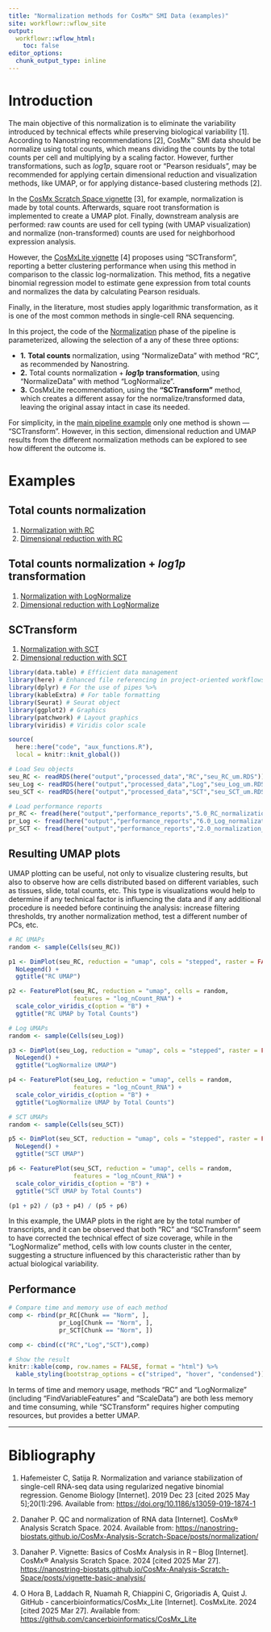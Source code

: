 ```yaml
---
title: "Normalization methods for CosMx™ SMI Data (examples)"
site: workflowr::wflow_site
output:
  workflowr::wflow_html:
    toc: false
editor_options:
  chunk_output_type: inline
---
```


# Introduction

The main objective of this normalization is to eliminate the variability introduced by technical effects while preserving biological variability [1]. According to Nanostring recommendations [2], CosMx™ SMI data should be normalize using total counts, which means dividing the counts by the total counts per cell and multiplying by a scaling factor. However, further transformations, such as *log1p*, square root or "Pearson residuals", may be recommended for applying certain dimensional reduction and visualization methods, like UMAP, or for applying distance-based clustering methods [2].

In the [CosMx Scratch Space vignette](https://github.com/Nanostring-Biostats/CosMx-Analysis-Scratch-Space/tree/Main/_code/vignette) [3], for example, normalization is made by total counts. Afterwards, square root transformation is implemented to create a UMAP plot. Finally, downstream analysis are performed: raw counts are used for cell typing (with UMAP visualization) and normalize (non-transformed) counts are used for neighborhood expression analysis.

However, the [CosMxLite vignette](https://github.com/cancerbioinformatics/CosMx_Lite/tree/main/scripts) [4] proposes using "SCTransform", reporting a better clustering performance when using this method in comparison to the classic log-normalization. This method, fits a negative binomial regression model to estimate gene expression from total counts and normalizes the data by calculating Pearson residuals.

Finally, in the literature, most studies apply logarithmic transformation, as it is one of the most common methods in single-cell RNA sequencing.

In this project, the code of the [Normalization](2.0_normalization.html) phase of the pipeline is parameterized, allowing the selection of a any of these three options:

-   **1.** **Total counts** normalization, using "NormalizeData" with method "RC", as recommended by Nanostring.
-   **2.** Total counts normalization + ***log1p*** **transformation**, using "NormalizeData" with method "LogNormalize".
-   **3.** CosMxLite recommendation, using the **"SCTransform"** method, which creates a different assay for the normalize/transformed data, leaving the original assay intact in case its needed.

For simplicity, in the [main pipeline example](pipeline.html) only one method is shown — "SCTransform". However, in this section, dimensional reduction and UMAP results from the different normalization methods can be explored to see how different the outcome is.

# Examples

## Total counts normalization

1.  [Normalization with RC](5.0_RC_normalization.html)
2.  [Dimensional reduction with RC](5.1_RC_dimensional_reduction.html)

## Total counts normalization + *log1p* transformation

1.  [Normalization with LogNormalize](6.0_Log_normalization.html)
2.  [Dimensional reduction with LogNormalize](6.1_Log_dimensional_reduction.html)

## SCTransform

1.  [Normalization with SCT](2.0_normalization.html)
2.  [Dimensional reduction with SCT](3.0_dimensional_reduction.html)

```r
library(data.table) # Efficient data management
library(here) # Enhanced file referencing in project-oriented workflows
library(dplyr) # For the use of pipes %>%
library(kableExtra) # For table formatting
library(Seurat) # Seurat object
library(ggplot2) # Graphics
library(patchwork) # Layout graphics
library(viridis) # Viridis color scale

source(
  here::here("code", "aux_functions.R"), 
  local = knitr::knit_global())
```

```r
# Load Seu objects
seu_RC <- readRDS(here("output","processed_data","RC","seu_RC_um.RDS"))
seu_Log <- readRDS(here("output","processed_data","Log","seu_Log_um.RDS"))
seu_SCT <- readRDS(here("output","processed_data","SCT","seu_SCT_um.RDS"))

# Load performance reports
pr_RC <- fread(here("output","performance_reports","5.0_RC_normalization_PR.csv"))
pr_Log <- fread(here("output","performance_reports","6.0_Log_normalization_PR.csv"))
pr_SCT <- fread(here("output","performance_reports","2.0_normalization_PR.csv"))
```

## Resulting UMAP plots

UMAP plotting can be useful, not only to visualize clustering results, but also to observe how are cells distributed based on different variables, such as tissues, slide, total counts, etc. This type is visualizations would help to determine if any technical factor is influencing the data and if any additional procedure is needed before continuing the analysis: increase filtering thresholds, try another normalization method, test a different number of PCs, etc.

```r
# RC UMAPs
random <- sample(Cells(seu_RC))

p1 <- DimPlot(seu_RC, reduction = "umap", cols = "stepped", raster = FALSE) + 
  NoLegend() + 
  ggtitle("RC UMAP")

p2 <- FeaturePlot(seu_RC, reduction = "umap", cells = random, 
                  features = "log_nCount_RNA") +
  scale_color_viridis_c(option = "B") + 
  ggtitle("RC UMAP by Total Counts")

# Log UMAPs
random <- sample(Cells(seu_Log))

p3 <- DimPlot(seu_Log, reduction = "umap", cols = "stepped", raster = FALSE) + 
  NoLegend() + 
  ggtitle("LogNormalize UMAP")

p4 <- FeaturePlot(seu_Log, reduction = "umap", cells = random, 
                  features = "log_nCount_RNA") +
  scale_color_viridis_c(option = "B") + 
  ggtitle("LogNormalize UMAP by Total Counts")

# SCT UMAPs
random <- sample(Cells(seu_SCT))

p5 <- DimPlot(seu_SCT, reduction = "umap", cols = "stepped", raster = FALSE) + 
  NoLegend() + 
  ggtitle("SCT UMAP")

p6 <- FeaturePlot(seu_SCT, reduction = "umap", cells = random, 
                  features = "log_nCount_RNA") +
  scale_color_viridis_c(option = "B") + 
  ggtitle("SCT UMAP by Total Counts")

(p1 + p2) / (p3 + p4) / (p5 + p6)
```

In this example, the UMAP plots in the right are by the total number of transcripts, and it can be observed that both "RC" and "SCTransform" seem to have corrected the technical effect of size coverage, while in the "LogNormalize" method, cells with low counts cluster in the center, suggesting a structure influenced by this characteristic rather than by actual biological variability.

## Performance

```r
# Compare time and memory use of each method
comp <- rbind(pr_RC[Chunk == "Norm", ],
              pr_Log[Chunk == "Norm", ],
              pr_SCT[Chunk == "Norm", ])

comp <- cbind(c("RC","Log","SCT"),comp)

# Show the result
knitr::kable(comp, row.names = FALSE, format = "html") %>%
  kable_styling(bootstrap_options = c("striped", "hover", "condensed"))
```

In terms of time and memory usage, methods "RC" and "LogNormalize" (including "FindVariableFeatures" and "ScaleData") are both less memory and time consuming, while "SCTransform" requires higher computing resources, but provides a better UMAP.

------------------------------------------------------------------------

# Bibliography

1.  Hafemeister C, Satija R. Normalization and variance stabilization of single-cell RNA-seq data using regularized negative binomial regression. Genome Biology [Internet]. 2019 Dec 23 [cited 2025 May 5];20(1):296. Available from: <https://doi.org/10.1186/s13059-019-1874-1>

2.  Danaher P. QC and normalization of RNA data [Internet]. CosMx® Analysis Scratch Space. 2024. Available from: <https://nanostring-biostats.github.io/CosMx-Analysis-Scratch-Space/posts/normalization/>

3.  Danaher P. Vignette: Basics of CosMx Analysis in R – Blog [Internet]. CosMx® Analysis Scratch Space. 2024 [cited 2025 Mar 27]. <https://nanostring-biostats.github.io/CosMx-Analysis-Scratch-Space/posts/vignette-basic-analysis/>

4.  O Hora B, Laddach R, Nuamah R, Chiappini C, Grigoriadis A, Quist J. GitHub - cancerbioinformatics/CosMx_Lite [Internet]. CosMxLite. 2024 [cited 2025 Mar 27]. Available from: <https://github.com/cancerbioinformatics/CosMx_Lite>
